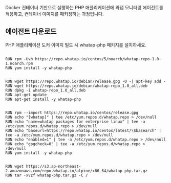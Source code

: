 Docker 컨테이너 기반으로 실행하는 PHP 애플리케이션에 와탭 모니터링 에이전트를 적용하고, 컨테이너 이미지를 패키징하는 과정입니다.

## 에이전트 다운로드

PHP 애플리케이션 도커 이미지 빌드 시 whatap-php 패키지를 설치하세요.



<Tabs>
<TabItem value="rc" label="Red Hat/CentOS" default>

```docker title='Red Hat/CentOS'

RUN rpm -Uvh https://repo.whatap.io/centos/5/noarch/whatap-repo-1.0-1.noarch.rpm
RUN yum install -y whatap-php

```

</TabItem>

<TabItem value="du" label="Debian/Ubuntu" default>

```docker title='Debian/Ubuntu'

RUN wget https://repo.whatap.io/debian/release.gpg -O -| apt-key add -
RUN wget https://repo.whatap.io/debian/whatap-repo_1.0_all.deb
RUN dpkg -i whatap-repo_1.0_all.deb
RUN apt-get update
RUN apt-get install -y whatap-php

```

</TabItem>

<TabItem value="al" label="Amazon Linux" default>

```docker title='Amazon Linux'

RUN rpm --import https://repo.whatap.io/centos/release.gpg
RUN echo "[whatap]" | tee /etc/yum.repos.d/whatap.repo > /dev/null
RUN echo "name=whatap packages for enterprise linux" | tee -a /etc/yum.repos.d/whatap.repo > /dev/null
RUN echo "baseurl=https://repo.whatap.io/centos/latest/\$basearch" | tee -a /etc/yum.repos.d/whatap.repo > /dev/null
RUN echo "enabled=1" | tee -a /etc/yum.repos.d/whatap.repo > /dev/null
RUN echo "gpgcheck=0" | tee -a /etc/yum.repos.d/whatap.repo > /dev/null
RUN yum install -y whatap-php

```

</TabItem>

<TabItem value="apl" label="Alpine Linux" default>

```docker title='Alpine Linux'

RUN wget https://s3.ap-northeast-2.amazonaws.com/repo.whatap.io/alpine/x86_64/whatap-php.tar.gz
RUN tar -xvzf whatap-php.tar.gz -C /

```

</TabItem>

</Tabs>
